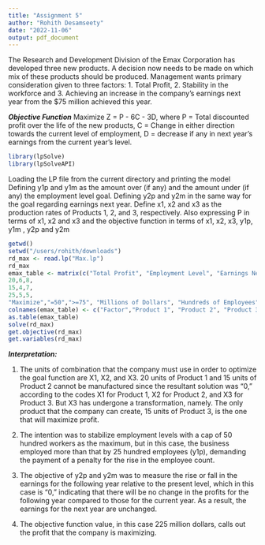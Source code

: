```yaml
---
title: "Assignment 5"
author: "Rohith Desamseety"
date: "2022-11-06"
output: pdf_document
---
```

The Research and Development Division of the Emax Corporation has developed three new products. A
decision now needs to be made on which mix of these products should be produced. Management wants
primary consideration given to three factors:
1. Total Profit,
2. Stability in the workforce and
3. Achieving an increase in the company’s earnings next year from the $75 million achieved
this year.

***Objective Function***
\newline
Maximize Z = P - 6C - 3D, where
\newline
P = Total discounted profit over the life of the new products,
\newline
C = Change in either direction towards the current level of employment,
\newline
D = decrease if any in next year’s earnings from the current year’s level.

```r
library(lpSolve)
library(lpSolveAPI)
```

Loading the LP file from the current directory and printing the model
\newline
Defining y1p and y1m as the amount over (if any) and the amount under (if any) 
the employment level goal.
\newline
Defining y2p and y2m in the same way for the goal regarding earnings next year.
\newline
Define x1, x2 and x3 as the production rates of Products 1, 2, and 3, respectively.
\newline
Also expressing P in terms of x1, x2 and x3 and the objective function in terms 
of x1, x2, x3, y1p, y1m , y2p and y2m


```r
getwd()
setwd("/users/rohith/downloads")
rd_max <- read.lp("Max.lp")
rd_max
emax_table <- matrix(c("Total Profit", "Employment Level", "Earnings Next Year",
20,6,8,
15,4,7,
25,5,5,
"Maximize","=50",">=75", "Millions of Dollars", "Hundreds of Employees", "Millions of Dollars"), ncol=6)
colnames(emax_table) <- c("Factor","Product 1", "Product 2", "Product 3", "Goal", "Units")
as.table(emax_table)
solve(rd_max)
get.objective(rd_max)
get.variables(rd_max)
```

***Interpretation:***

1. The units of combination that the company must use in order to optimize the goal function are X1, X2, and X3. 20 units of Product 1 and 15 units of Product 2 cannot be manufactured since the resultant solution was "0," according to the codes X1 for Product 1, X2 for Product 2, and X3 for Product 3. But X3 has undergone a transformation, namely. The only product that the company can create, 15 units of Product 3, is the one that will maximize profit.

2. The intention was to stabilize employment levels with a cap of 50 hundred workers as the maximum, but in this case, the business employed more than that by 25 hundred employees (y1p), demanding the payment of a penalty for the rise in the employee count.

3. The objective of y2p and y2m was to measure the rise or fall in the earnings for the following year relative to the present level, which in this case is "0," indicating that there will be no change in the profits for the following year compared to those for the current year. As a result, the earnings for the next year are unchanged.

4. The objective function value, in this case 225 million dollars, calls out the profit that the company is maximizing.